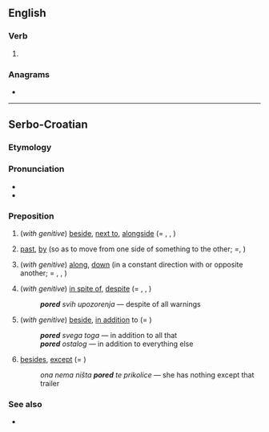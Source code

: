 ==English==

===Verb===
{{head|en|verb form}}

# {{en-past of|pore}}

===Anagrams===
* {{anagrams|en|Pedro|doper|orped|roped}}

----

==Serbo-Croatian==

===Etymology===
{{prefix|po|red|lang=sh}}

===Pronunciation===
* {{IPA|/pôred/|lang=sh}}
* {{hyphenation|po|red|lang=sh}}

===Preposition===
{{sh-preposition|head=pȍred}}

# (''with genitive'') [[beside]], [[next to]], [[alongside]] (= {{m|sh|kraj}}, {{m|sh|pokraj}}, {{m|sh|do}})
#: {{ux|sh|Dođi, s(j)edni '''pored''' mene.|Come, sit next to me.|inline=1}}
# {{lb|sh|with genitive}} [[past]], [[by]] (so as to move from one side of something to the other;  ={{m|sh|pȍred}}, {{m|sh|pȍkraj}})
#: {{ux|sh|Metak je proletio točno '''pokraj''' mene.|The bullet flew right by me.|inline=1}}
# (''with genitive'') [[along]], [[down]] (in a constant direction with or opposite another; = {{m|sh|niz}}, {{m|sh|duž}}, {{m|sh|pokraj}})
#: {{ux|sh|Cesta ide '''pored''' r(ij)eke''|The road goes along the river.|inline=1}}
# (''with genitive'') [[in spite of]], [[despite]] (= {{m|sh|uprkos}}, {{m|sh|pokraj}}, {{m|sh|mimo}})
#: '''''pored''' svih upozorenja'' — despite of all warnings
# (''with genitive'') [[beside]], [[in addition]] to (= {{m|sh|povrh}})
#: '''''pored''' svega toga'' — in addition to all that
#: '''''pored''' ostalog'' — in addition to everything else
# {{lb|sh|proscribed|with genitive}} [[besides]], [[except]] (= {{m|sh|osim|osim}})
#: ''ona nema ništa '''pored''' te prikolice'' — she has nothing except that trailer

===See also===
* {{l|sh|pokraj}}